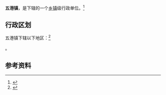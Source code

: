 {{中国乡级行政区|32/08/26/105/000}}

'''五港镇'''，是{{PRC admin/fullname|32/08/26/105/000|3}}下辖的一个[[乡镇|乡镇]]级行政单位。<ref>{{PRC admin/ref sgc|{{PRC admin/parent|32/08/26/105/000}}}}</ref>

== 行政区划 ==

五港镇下辖以下地区：<ref>{{PRC admin/ref sgc|32/08/26/105/000}}</ref>

{{PRC admin/children|32/08/26/105/000}}。

== 参考资料 ==

{{reflist}}

{{行政区划小作品}}
{{PRC admin/navcat|32/08/26/105/000}}